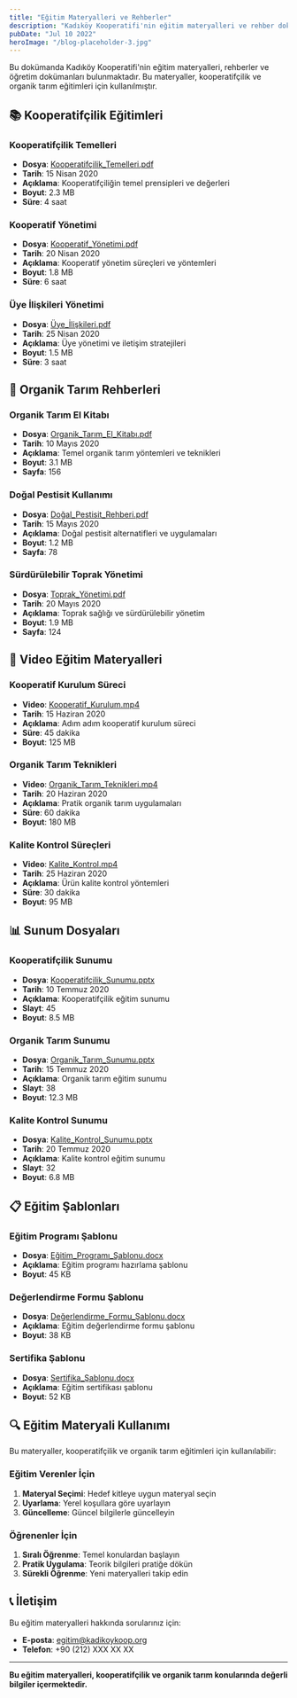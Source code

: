 ```yaml
---
title: "Eğitim Materyalleri ve Rehberler"
description: "Kadıköy Kooperatifi'nin eğitim materyalleri ve rehber dokümanları"
pubDate: "Jul 10 2022"
heroImage: "/blog-placeholder-3.jpg"
---
```


Bu dokümanda Kadıköy Kooperatifi'nin eğitim materyalleri, rehberler ve öğretim dokümanları bulunmaktadır. Bu materyaller, kooperatifçilik ve organik tarım eğitimleri için kullanılmıştır.

## 📚 Kooperatifçilik Eğitimleri

### Kooperatifçilik Temelleri
- **Dosya**: [Kooperatifçilik_Temelleri.pdf](https://drive.google.com/file/d/your-file-id/view)
- **Tarih**: 15 Nisan 2020
- **Açıklama**: Kooperatifçiliğin temel prensipleri ve değerleri
- **Boyut**: 2.3 MB
- **Süre**: 4 saat

### Kooperatif Yönetimi
- **Dosya**: [Kooperatif_Yönetimi.pdf](https://drive.google.com/file/d/your-file-id/view)
- **Tarih**: 20 Nisan 2020
- **Açıklama**: Kooperatif yönetim süreçleri ve yöntemleri
- **Boyut**: 1.8 MB
- **Süre**: 6 saat

### Üye İlişkileri Yönetimi
- **Dosya**: [Üye_İlişkileri.pdf](https://drive.google.com/file/d/your-file-id/view)
- **Tarih**: 25 Nisan 2020
- **Açıklama**: Üye yönetimi ve iletişim stratejileri
- **Boyut**: 1.5 MB
- **Süre**: 3 saat

## 🌾 Organik Tarım Rehberleri

### Organik Tarım El Kitabı
- **Dosya**: [Organik_Tarım_El_Kitabı.pdf](https://drive.google.com/file/d/your-file-id/view)
- **Tarih**: 10 Mayıs 2020
- **Açıklama**: Temel organik tarım yöntemleri ve teknikleri
- **Boyut**: 3.1 MB
- **Sayfa**: 156

### Doğal Pestisit Kullanımı
- **Dosya**: [Doğal_Pestisit_Rehberi.pdf](https://drive.google.com/file/d/your-file-id/view)
- **Tarih**: 15 Mayıs 2020
- **Açıklama**: Doğal pestisit alternatifleri ve uygulamaları
- **Boyut**: 1.2 MB
- **Sayfa**: 78

### Sürdürülebilir Toprak Yönetimi
- **Dosya**: [Toprak_Yönetimi.pdf](https://drive.google.com/file/d/your-file-id/view)
- **Tarih**: 20 Mayıs 2020
- **Açıklama**: Toprak sağlığı ve sürdürülebilir yönetim
- **Boyut**: 1.9 MB
- **Sayfa**: 124

## 🎥 Video Eğitim Materyalleri

### Kooperatif Kurulum Süreci
- **Video**: [Kooperatif_Kurulum.mp4](https://drive.google.com/file/d/your-file-id/view)
- **Tarih**: 15 Haziran 2020
- **Açıklama**: Adım adım kooperatif kurulum süreci
- **Süre**: 45 dakika
- **Boyut**: 125 MB

### Organik Tarım Teknikleri
- **Video**: [Organik_Tarım_Teknikleri.mp4](https://drive.google.com/file/d/your-file-id/view)
- **Tarih**: 20 Haziran 2020
- **Açıklama**: Pratik organik tarım uygulamaları
- **Süre**: 60 dakika
- **Boyut**: 180 MB

### Kalite Kontrol Süreçleri
- **Video**: [Kalite_Kontrol.mp4](https://drive.google.com/file/d/your-file-id/view)
- **Tarih**: 25 Haziran 2020
- **Açıklama**: Ürün kalite kontrol yöntemleri
- **Süre**: 30 dakika
- **Boyut**: 95 MB

## 📊 Sunum Dosyaları

### Kooperatifçilik Sunumu
- **Dosya**: [Kooperatifçilik_Sunumu.pptx](https://drive.google.com/file/d/your-file-id/view)
- **Tarih**: 10 Temmuz 2020
- **Açıklama**: Kooperatifçilik eğitim sunumu
- **Slayt**: 45
- **Boyut**: 8.5 MB

### Organik Tarım Sunumu
- **Dosya**: [Organik_Tarım_Sunumu.pptx](https://drive.google.com/file/d/your-file-id/view)
- **Tarih**: 15 Temmuz 2020
- **Açıklama**: Organik tarım eğitim sunumu
- **Slayt**: 38
- **Boyut**: 12.3 MB

### Kalite Kontrol Sunumu
- **Dosya**: [Kalite_Kontrol_Sunumu.pptx](https://drive.google.com/file/d/your-file-id/view)
- **Tarih**: 20 Temmuz 2020
- **Açıklama**: Kalite kontrol eğitim sunumu
- **Slayt**: 32
- **Boyut**: 6.8 MB

## 📋 Eğitim Şablonları

### Eğitim Programı Şablonu
- **Dosya**: [Eğitim_Programı_Şablonu.docx](https://drive.google.com/file/d/your-file-id/view)
- **Açıklama**: Eğitim programı hazırlama şablonu
- **Boyut**: 45 KB

### Değerlendirme Formu Şablonu
- **Dosya**: [Değerlendirme_Formu_Şablonu.docx](https://drive.google.com/file/d/your-file-id/view)
- **Açıklama**: Eğitim değerlendirme formu şablonu
- **Boyut**: 38 KB

### Sertifika Şablonu
- **Dosya**: [Sertifika_Şablonu.docx](https://drive.google.com/file/d/your-file-id/view)
- **Açıklama**: Eğitim sertifikası şablonu
- **Boyut**: 52 KB

## 🔍 Eğitim Materyali Kullanımı

Bu materyaller, kooperatifçilik ve organik tarım eğitimleri için kullanılabilir:

### Eğitim Verenler İçin
1. **Materyal Seçimi**: Hedef kitleye uygun materyal seçin
2. **Uyarlama**: Yerel koşullara göre uyarlayın
3. **Güncelleme**: Güncel bilgilerle güncelleyin

### Öğrenenler İçin
1. **Sıralı Öğrenme**: Temel konulardan başlayın
2. **Pratik Uygulama**: Teorik bilgileri pratiğe dökün
3. **Sürekli Öğrenme**: Yeni materyalleri takip edin

## 📞 İletişim

Bu eğitim materyalleri hakkında sorularınız için:
- **E-posta**: egitim@kadikoykoop.org
- **Telefon**: +90 (212) XXX XX XX

---

**Bu eğitim materyalleri, kooperatifçilik ve organik tarım konularında değerli bilgiler içermektedir.**
